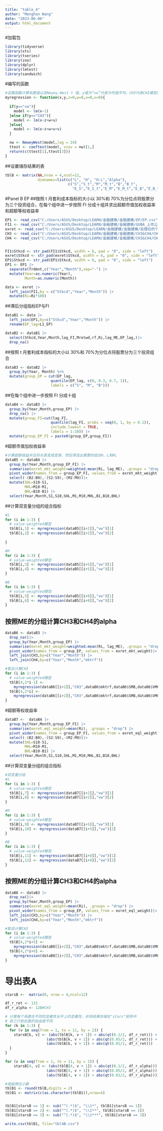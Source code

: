 ```yaml
---
title: "table_4"
author: "Menghan Wang"
date: "2023-06-06"
output: html_document
---
```

#加载包 
```r
library(tidyverse)
library(xts)
library(tseries)
library(zoo)
library(dplyr)
library(lmtest)
library(sandwich)
```

#编写的函数
```r
#设置函数计算系数值以及Newey-West t 值，y值为“vw”代表为均值平均，CH3代表CH3模型的alpha，CH4代表CH4模型的alpha，z,w,u,v的默认值为0
myregression <- function(x,y,z=0,w=0,u=0,v=0){
  
  if(y=="vw"){
    model <- lm(x~1)
  }else if(y=="CH3"){
    model <- lm(x~z+w+u)
  }else{
    model <- lm(x~z+w+u+v)
  }

  nw <- NeweyWest(model,lag = 24)
  ttest <- coeftest(model, vcov = nw)[1,]
  return(c(ttest[1],ttest[3]))
}
```

##设置储存结果的表
```r
tblB <- matrix(NA,nrow = 4,ncol=12,
               dimnames=list(c("L", "H", "H-L","Alpha"),
                             c("S","S_t","M","M_t","B","B_t",
                               "E_S","E_S_t","E_M","E_M_t","E_B","E_B_t")))

```

#Panel B EP
##按照 t 月套利成本指标的大小以 30%和 70%为分位点将股票分为三个投资组合，在每个组中进一步按照 FI 分成十组并求出超额市值加权收益率和超额等权收益率
```r
EP1 <- read_csv("C:/Users/ASUS/Desktop/LEARN/金融建模/金融建模/EP/EP.csv")
FI1 <- read_csv("C:/Users/ASUS/Desktop/LEARN/金融建模/金融建模/GUBA_上市公司股吧帖子统计（自然日）_ALL/FI.csv")
exret <- read_csv("C:/Users/ASUS/Desktop/LEARN/金融建模/金融建模/处理后的个股月超额收益率/refined monthly exret.csv")
CH3 <- read_csv("C:/Users/ASUS/Desktop/LEARN/金融建模/金融建模/CH3&CH4/CH3.csv")
CH4 <- read_csv("C:/Users/ASUS/Desktop/LEARN/金融建模/金融建模/CH3&CH4/CH4.csv")


FI1$Stkcd <- str_pad(FI1$Stkcd, width = 6, pad = "0", side = "left")
exret$Stkcd <- str_pad(exret$Stkcd, width = 6, pad = "0", side = "left")
EP1$Stkcd <- str_pad(EP1$Stkcd, width = 6, pad = "0", side = "left")
EP1 <- EP1 |>
  separate(Trdmnt,c("Year","Month"),sep="-") |>
  mutate(Year=as.numeric(Year),
         Month=as.numeric(Month))

```


```r
data <- exret |>
  left_join(FI1,by = c("Stkcd","Year","Month")) |>
  mutate(Ri=Ri*100)
```

##滞后分组指标EP与FI
```r
dataB1 <- data |>
  left_join(EP1,by=c("Stkcd","Year","Month")) |>
  rename(EP_lag=L1_EP)
```

```r
dataB2 <- dataB1 |>
  select(Stkcd,Year,Month,lag_FI,Mretwd,rf,Ri,lag_ME,EP_lag,)|>
  drop_na()
```

##按照 t 月套利成本指标的大小以 30%和 70%为分位点将股票分为三个投资组合
```r
dataB3 <- dataB2 |>
  group_by(Year, Month) %>% 
  mutate(group_EP = cut(EP_lag, 
                     quantile(EP_lag, c(0, 0.3, 0.7, 1)), 
                     labels = c("S", "M", "B")))
```

##在每个组中进一步按照 FI 分成十组
```r
dataB4 <- dataB3 |>
  group_by(Year,Month,group_EP) |>
  drop_na() |>
  mutate(group_FI=cut(lag_FI, 
                     quantile(lag_FI, probs = seq(0, 1, by = 0.1)), 
                     include.lowest = TRUE,
                     labels = 1:10)) |>
  mutate(group_EP_FI = paste0(group_EP,group_FI))


```


#超额市值加权收益率
```r
#计算超额收益并且将长表变成宽表，然后筛选出需要的组合H、L和HL
dataB5 <- dataB4 |>
  group_by(Year,Month,group_EP_FI) |>
  summarise(exret_mkt_weight=weighted.mean(Ri, lag_ME), .groups = "drop") |>
  pivot_wider(names_from = group_EP_FI, values_from = exret_mkt_weight) |>
  select(-(B2:B9),-(S2:S9),-(M2:M9))|>
  mutate(SHL=S10-S1,
         MHL=M10-M1, 
         BHL=B10-B1) |>
  select(Year,Month,S1,S10,SHL,M1,M10,MHL,B1,B10,BHL)
```



##计算双变量分组的组合指标
```r
#S
for (i in 1:3) {
  # value-weighted模型
  tblB[i,1] <- myregression(dataB5[[i+2]],"vw")[1]
  tblB[i,2] <- myregression(dataB5[[i+2]],"vw")[2]
  
}

#M
for (i in 1:3) {
  # value-weighted模型
  tblB[i,3] <- myregression(dataB5[[i+5]],"vw")[1]
  tblB[i,4] <- myregression(dataB5[[i+5]],"vw")[2]
}

#B
for (i in 1:3) {
  # value-weighted模型
  tblB[i,5] <- myregression(dataB5[[i+8]],"vw")[1]
  tblB[i,6] <- myregression(dataB5[[i+8]],"vw")[2]
}

```

## 按照ME的分组计算CH3和CH4的alpha
```r
dataB6 <- dataB3 |>
  drop_na()|>
  group_by(Year,Month,group_EP) |>
  summarise(exret_mkt_weight=weighted.mean(Ri, lag_ME), .groups = "drop") |>
  pivot_wider(names_from = group_EP, values_from = exret_mkt_weight)|>
  left_join(CH3,by=c("Year","Month")) |>
  left_join(CH4,by=c("Year","Month","mktrf"))
```

```r
#暂且计算CH3
for (i in 1:3) {
  # value-weighted模型
  tblB[4,2*i-1] <- 
    myregression(dataB6[[i+2]],"CH3",dataB6$mktrf,dataB6$SMB,dataB6$VMG)[1]
  tblB[4,2*i] <- 
    myregression(dataB6[[i+2]],"CH3",dataB6$mktrf,dataB6$SMB,dataB6$VMG)[2]
}
```


#超额等权收益率
```r
dataB7 <-  dataB4 |>
  group_by(Year,Month,group_EP_FI) |>
  summarise(exret_eql_weight=mean(Ri), .groups = "drop") |>
  pivot_wider(names_from = group_EP_FI, values_from = exret_eql_weight) |>
  select(-(B2:B9),-(S2:S9),-(M2:M9))|>
  mutate(SHL=S10-S1,
         MHL=M10-M1, 
         BHL=B10-B1) |>
  select(Year,Month,S1,S10,SHL,M1,M10,MHL,B1,B10,BHL)
```

##计算双变量分组的组合指标
```r

#双变量分组
#S
for (i in 1:3) {
  # value-weighted模型
  tblB[i,7] <- myregression(dataB7[[i+2]],"vw")[1]
  tblB[i,8] <- myregression(dataB7[[i+2]],"vw")[2]
}

#M
for (i in 1:3) {
  # value-weighted模型
  tblB[i,9] <- myregression(dataB7[[i+5]],"vw")[1]
  tblB[i,10] <- myregression(dataB7[[i+5]],"vw")[2]
}

#B
for (i in 1:3) {
  # value-weighted模型
  tblB[i,11] <- myregression(dataB7[[i+8]],"vw")[1]
  tblB[i,12] <- myregression(dataB7[[i+8]],"vw")[2]
}

```

## 按照ME的分组计算CH3和CH4的alpha
```r
dataB8 <- dataB3 |>
  drop_na()|>
  group_by(Year,Month,group_EP) |>
  summarise(exret_eql_weight=mean(Ri), .groups = "drop") |>
  pivot_wider(names_from = group_EP, values_from = exret_eql_weight)|>
  left_join(CH3,by=c("Year","Month")) |>
  left_join(CH4,by=c("Year","Month","mktrf"))
```

```r
#暂且计算CH3
for (i in 1:3) {
  # value-weighted模型
  tblB[4,2*i+5] <- 
    myregression(dataB8[[i+2]],"CH3",dataB8$mktrf,dataB8$SMB,dataB8$VMG)[1]
  tblB[4,2*i+6] <- 
    myregression(dataB8[[i+2]],"CH3",dataB8$mktrf,dataB8$SMB,dataB8$VMG)[2]
}
```

# 导出表A
```r

starsB <-  matrix(0, nrow = 4,ncol=12)

df_r_ret <- 131
df_r_alpha <- 128#CH3

# 计算每个系数在不同的显著性水平上的显著性，并将结果存储在"stars"矩阵中
# 前三行和后面的自由度不同
for (k in 1:3) {
  for (v in seq(from = 1, to = 11, by = 2)) {
    starsB[k, v] <- (abs(tblB[k, v + 1]) > abs(qt(0.1/2, df_r_ret))) + 
                   (abs(tblB[k, v + 1]) > abs(qt(0.05/2, df_r_ret))) + 
                   (abs(tblB[k, v + 1]) > abs(qt(0.01/2, df_r_ret)))
  }
}

for (v in seq(from = 1, to = 11, by = 2)) {
    starsB[4, v] <- (abs(tblB[4, v + 1]) > abs(qt(0.1/2, df_r_alpha))) + 
                   (abs(tblB[4, v + 1]) > abs(qt(0.05/2, df_r_alpha))) + 
                   (abs(tblB[4, v + 1]) > abs(qt(0.01/2, df_r_alpha)))}

```

```r
#保留两位小数
tblB1 <- round(tblB,digits = 2)
tblB1 <- matrix(c(as.character(tblB1)),nrow=4)


tblB1[starsB == 1] <- sub("^(.*)$", "\\1*", tblB1[starsB == 1])
tblB1[starsB == 2] <- sub("^(.*)$", "\\1**", tblB1[starsB == 2])
tblB1[starsB == 3] <- sub("^(.*)$", "\\1***", tblB1[starsB == 3])


```



```r

write.csv(tblB1, file="tbl4B.csv")

```


